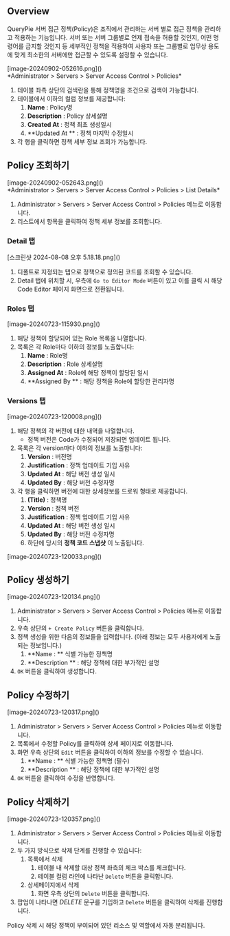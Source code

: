 
## Overview
QueryPie 서버 접근 정책(Policy)은 조직에서 관리하는 서버 별로 접근 정책을 관리하고 적용하는 기능입니다. 서버 또는 서버 그룹별로 언제 접속을 허용할 것인지, 어떤 명령어를 금지할 것인지 등 세부적인 정책을 적용하여 사용자 또는 그룹별로 업무상 용도에 맞게 최소한의 서버에만 접근할 수 있도록 설정할 수 있습니다.

<p align="center">
<div>[image-20240902-052616.png]()</div>
*Administrator &gt; Servers &gt; Server Access Control &gt; Policies*
</p>

1. 테이블 좌측 상단의 검색란을 통해 정책명을 조건으로 검색이 가능합니다.
2. 테이블에서 이하의 컬럼 정보를 제공합니다:
    1. **Name**  : Policy명
    2. **Description**  : Policy 상세설명
    3. **Created At**  : 정책 최초 생성일시
    4. **Updated At ** : 정책 마지막 수정일시
3. 각 행을 클릭하면 정책 세부 정보 조회가 가능합니다.



## Policy 조회하기
<p align="center">
<div>[image-20240902-052643.png]()</div>
*Administrator &gt; Servers &gt; Server Access Control &gt; Policies &gt; List Details*
</p>

1. Administrator &gt; Servers &gt; Server Access Control &gt; Policies 메뉴로 이동합니다.
2. 리스트에서 항목을 클릭하여 정책 세부 정보를 조회합니다.

### Detail 탭
<p align="center">
<div>[스크린샷 2024-08-08 오후 5.18.18.png]()</div>
</p>

1. 디폴트로 지정되는 탭으로 정책으로 정의된 코드를 조회할 수 있습니다.
2. Detail 탭에 위치할 시, 우측에 `Go to Editor Mode` 버튼이 있고 이를 클릭 시 해당 Code Editor 페이지 화면으로 전환됩니다.



### Roles 탭
<p align="center">
<div>[image-20240723-115930.png]()</div>
</p>

1. 해당 정책이 할당되어 있는 Role 목록을 나열합니다.
2. 목록은 각 Role마다 이하의 정보를 노출합니다:
    1. **Name**  : Role명
    2. **Description**  : Role 상세설명
    3. **Assigned At**  : Role에 해당 정책이 할당된 일시
    4. **Assigned By ** : 해당 정책을 Role에 할당한 관리자명



### Versions 탭
<p align="center">
<div>[image-20240723-120008.png]()</div>
</p>

1. 해당 정책의 각 버전에 대한 내역을 나열합니다.
    * 정책 버전은 Code가 수정되어 저장되면 업데이트 됩니다.
2. 목록은 각 version마다 이하의 정보를 노출합니다:
    1. **Version**  : 버전명
    2. **Justification**  : 정책 업데이트 기입 사유
    3. **Updated At**  : 해당 버전 생성 일시
    4. **Updated By**  : 해당 버전 수정자명
3. 각 행을 클릭하면 버전에 대한 상세정보를 드로워 형태로 제공합니다.
    1. **(Title)**  : 정책명
    2. **Version**  : 정책 버전
    3. **Justification**  : 정책 업데이트 기입 사유
    4. **Updated At**  : 해당 버전 생성 일시
    5. **Updated By**  : 해당 버전 수정자명
    6. 하단에 당시의  **정책 코드 스냅샷** 이 노출됩니다.

<p align="center">
<div>[image-20240723-120033.png]()</div>
</p>



## Policy 생성하기
<p align="left">
<div>[image-20240723-120134.png]()</div>
</p>

1. Administrator &gt; Servers &gt; Server Access Control &gt; Policies 메뉴로 이동합니다.
2. 우측 상단의 `+ Create Policy` 버튼을 클릭합니다.
3. 정책 생성을 위한 다음의 정보들을 입력합니다. (아래 정보는 모두 사용자에게 노출되는 정보입니다.)
    1. **Name : ** 식별 가능한 정책명
    2. **Description ** : 해당 정책에 대한 부가적인 설명
4. `OK` 버튼을 클릭하여 생성합니다.



## Policy 수정하기
<p align="left">
<div>[image-20240723-120317.png]()</div>
</p>

1. Administrator &gt; Servers &gt; Server Access Control &gt; Policies 메뉴로 이동합니다.
2. 목록에서 수정할 Policy를 클릭하여 상세 페이지로 이동합니다.
3. 화면 우측 상단의 `Edit` 버튼을 클릭하여 이하의 정보를 수정할 수 있습니다.
    1. **Name : ** 식별 가능한 정책명 (필수)
    2. **Description ** : 해당 정책에 대한 부가적인 설명
4. `OK` 버튼을 클릭하여 수정을 반영합니다.



## Policy 삭제하기
<p align="left">
<div>[image-20240723-120357.png]()</div>
</p>

1. Administrator &gt; Servers &gt; Server Access Control &gt; Policies 메뉴로 이동합니다.
2. 두 가지 방식으로 삭제 단계를 진행할 수 있습니다:
    1. 목록에서 삭제
        1. 테이블 내 삭제할 대상 정책 좌측의 체크 박스를 체크합니다.
        2. 테이블 컬럼 라인에 나타난 `Delete` 버튼을 클릭합니다.
    2. 상세페이지에서 삭제
        1. 화면 우측 상단의 `Delete` 버튼을 클릭합니다.
3. 팝업이 나타나면  *DELETE*  문구를 기입하고 `Delete` 버튼을 클릭하여 삭제를 진행합니다.

<Callout type="important">
Policy 삭제 시 해당 정책이 부여되어 있던 리소스 및 역할에서 자동 분리됩니다. 
</Callout>
